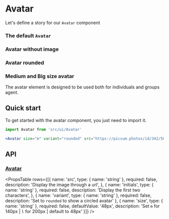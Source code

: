 


<Meta title="Elements|Avatar" component={Avatar}/>

# Avatar
Let's define a story for our `Avatar` component

### The default `Avatar` 
<Preview>
  <Story name="initial only">
    <Avatar src="https://picsum.photos/id/23/150/150" initials="AA" />
  </Story>
</Preview>

### Avatar without image
<Preview>
  <Story name="without image">
   <Avatar initials="AA" />
  </Story>
</Preview>

### Avatar rounded
<Preview>
  <Story name="rounded">
    <Avatar src="https://picsum.photos/id/34/150/150" variant="avatar" />
  </Story>
</Preview>

### Medium and Big size avatar
<Preview>
   <Story name="medium avatar">
    <Avatar src="https://picsum.photos/id/423/150/150" size="m" variant="avatar" initials="Bill Hicks" />
  </Story>
  <Story name="big avatar">
    <Avatar size="l"  initials="Bill Hicks" />
  </Story>
</Preview>


The avatar element is designed to be used both for individuals and groups agent.

## Quick start
To get started with the avatar component, you just need to import it.

```jsx
import Avatar from 'src/ui/Avatar'

<Avatar size="m" variant="rounded" src="https://picsum.photos/id/342/50/50" initials="AA" />
```
## API
### [Avatar](https://gitlab.com/moodlenet/clients/react/tree/develop/src/ui/elements/Avatar)
<PropsTable rows={[{
    name: 'src',
    type: { name: 'string' },
    required: false,
    description: 'Display the image through a url',
  }, 
  {
    name: 'initials',
    type: { name: 'string' },
    required: false,
    description: 'Display the first two characters',
  },
  {
    name: 'variant',
    type: { name: 'string' },
    required: false,
    description: 'Set to `rounded` to show a circled avatar'
  },
  {  name: 'size',
    type: { name: 'string' },
    required: false,
    defaultValue: '48px',
    description: 'Set `m` for 140px | `l` for 200px | default to 48px' }]} />
